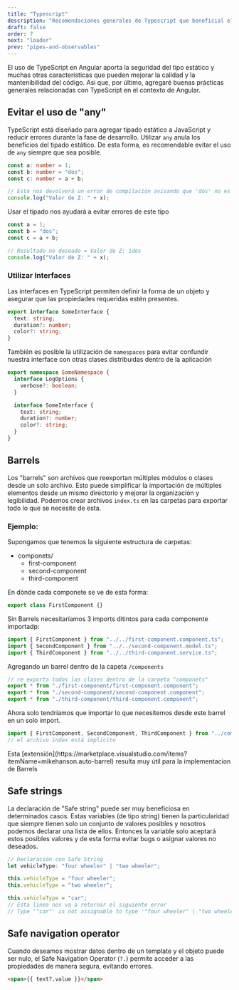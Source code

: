 ---
title: "Typescript"
description: "Recomendaciones generales de Typescript que beneficial el proceso de desarrollo en Angular"
draft: false
order: 7
next: "loader"
prev: "pipes-and-observables"
---


El uso de TypeScript en Angular aporta la seguridad del tipo estático y muchas otras características que pueden mejorar la calidad y la mantenibilidad del código. Asi que, por último, agregaré buenas prácticas generales relacionadas con TypeScript en el contexto de Angular.

## Evitar el uso de "any"

TypeScript está diseñado para agregar tipado estático a JavaScript y reducir errores durante la fase de desarrollo. Utilizar `any` anula los beneficios del tipado estático. De esta forma, es recomendable evitar el uso de `any` siempre que sea posible.

<Tabs>

<TabItem label="Sin any">

```ts
const a: number = 1;
const b: number = "dos";
const c: number = a + b;

// Esto nos devolverá un error de compilación avisando que 'dos' no es asignable a una variable de tipo number
console.log("Valor de Z: " + x);
```

</TabItem>

<TabItem label="Con any">

Usar el tipado nos ayudará a evitar errores de este tipo

```ts
const a = 1;
const b = "dos";
const c = a + b;

// Resultado no deseado = Valor de Z: 1dos
console.log("Valor de Z: " + x);
```

</TabItem>

</Tabs>

### Utilizar Interfaces

Las interfaces en TypeScript permiten definir la forma de un objeto y asegurar que las propiedades requeridas estén presentes.

```ts
export interface SomeInterface {
  text: string;
  duration?: number;
  color?: string;
}
```

También es posible la utilización de `namespaces` para evitar confundir nuestra interface con otras clases distribuidas dentro de la aplicación

```ts
export namespace SomeNamespace {
  interface LogOptions {
    verbose?: boolean;
  }

  interface SomeInterface {
    text: string;
    duration?: number;
    color?: string;
  }
}
```

## Barrels

Los "barrels" son archivos que reexportan múltiples módulos o clases desde un solo archivo. Esto puede simplificar la importación de múltiples elementos desde un mismo directorio y mejorar la organización y legibilidad. Podemos crear archivos `index.ts` en las carpetas para exportar todo lo que se necesite de esta.

### Ejemplo:

Supongamos que tenemos la siguiente estructura de carpetas:

<FileTree>

- componets/
  - first-component
  - second-component
  - third-component

</FileTree>

En dònde cada componete se ve de esta forma:

```ts
export class FirstComponent {}
```

Sin Barrels necesitaríamos 3 imports ditintos para cada componente importadp:

```ts
import { FirstComponent } from "../../first-component.component.ts";
import { SecondComponent } from "../../second-component.model.ts";
import { ThirdComponent } from "../../third-component.service.ts";
```

Agregando un barrel dentro de la capeta `/components`

```ts
// re exporta todos las clases dentro de la carpeta "componets"
export * from "./first-component/first-component.component";
export * from "./second-component/second-component.component";
export * from "./third-component/third-component.component";
```

Ahora solo tendríamos que importar lo que necesitemos desde este barrel en un solo import.

```ts
import { FirstComponent, SecondComponent, ThirdComponent } from "../components";
// el archivo index está implicito
```

<Aside title="Nota:">
  Esta
  [extensión](https://marketplace.visualstudio.com/items?itemName=mikehanson.auto-barrel)
  resulta muy útil para la implementacion de Barrels
</Aside>

## Safe strings

La declaración de "Safe string" puede ser muy beneficiosa en determinados casos. Estas variables (de tipo string) tienen la particularidad que siempre tienen solo un conjunto de valores posibles y nosotros podemos declarar una lista de ellos. Entonces la variable solo aceptará estos posibles valores y de esta forma evitar bugs o asignar valores no deseados.

```ts
// Declaración con Safe String
let vehicleType: "four wheeler" | "two wheeler";

this.vehicleType = "four wheeler";
this.vehicleType = "two wheeler";

this.vehicleType = "car";
// Esta linea nos va a retornar el siguiente error
// Type '"car"' is not assignable to type '"four wheeler" | "two wheeler"'
```

## Safe navigation operator

Cuando deseamos mostrar datos dentro de un template y el objeto puede ser nulo, el Safe Navigation Operator (`?.`) permite acceder a las propiedades de manera segura, evitando errores.

```html
<span>{{ text?.value }}</span>
```
